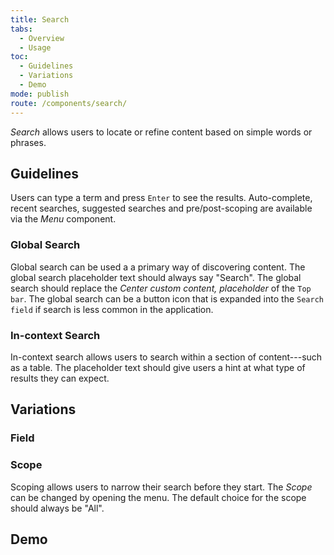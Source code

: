 ```yaml
---
title: Search
tabs:
  - Overview
  - Usage
toc:
  - Guidelines
  - Variations
  - Demo
mode: publish
route: /components/search/
---
```



_Search_ allows users to locate or refine content based on simple words or phrases.

<!--One to two sentences as an introduction to the component-->

## Guidelines

<!--List how to use it, sizes, widths, grid interactions, color allowances -->

Users can type a term and press `Enter` to see the results. Auto-complete, recent searches, suggested searches and pre/post-scoping are available via the _Menu_ component.

### Global Search

Global search can be used a a primary way of discovering content. The global search placeholder text should always say "Search". The global search should replace the _Center custom content, placeholder_ of the `Top bar`. The global search can be a button icon that is expanded into the `Search field` if search is less common in the application.

### In-context Search

In-context search allows users to search within a section of content---such as a table. The placeholder text should give users a hint at what type of results they can expect.

## Variations

<!--One ### heading per frame in Figma, explaining each component in that frame. One 'content' section per variation if needed -->

### Field

<FigmaImage
  url="https://www.figma.com/file/0bGXR2sCwMVSDNyyzu5BXrO5/UI%E2%80%94User-Interface?node-id=2805%3A15543"
  alt="Figma design of search field"
/>

### Scope

Scoping allows users to narrow their search before they start. The _Scope_ can be changed by opening the menu. The default choice for the scope should always be "All".

<FigmaImage
  url="https://www.figma.com/file/0bGXR2sCwMVSDNyyzu5BXrO5/UI%E2%80%94User-Interface?node-id=2805%3A15917"
  alt="Figma design of search scope design"
/>

## Demo

<!--
<Playground>
  {() => {
    const [searchValue, setSearchValue] = React.useState('Initial value')
    return (
      <Search aria-label="sitewide" id="search-normal" placeholder="Search" />
    )
  }}
</Playground>
-->
